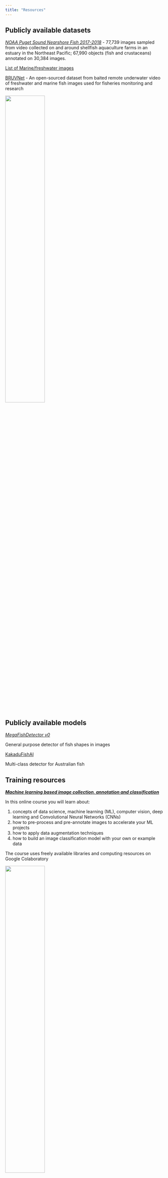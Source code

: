 ```yaml
---
title: "Resources"
---
```


## Publicly available datasets

[*NOAA Puget Sound Nearshore Fish 2017-2018*](https://lila.science/datasets/noaa-puget-sound-nearshore-fish)
- 77,739 images sampled from video collected on and around shellfish aquaculture farms in an estuary in the Northeast Pacific; 67,990 objects (fish and crustaceans) annotated on 30,384 images.

[List of Marine/freshwater images](https://lila.science/otherdatasets#images-marine)

[BRUVNet](https://www.bruvnet.org/)
- An open-sourced dataset from baited remote underwater video of freshwater and marine fish images used for fisheries monitoring and research

![](images/pike.jpg){width="50%" fig-align="center"}

## Publicly available models

[*MegaFishDetector v0*](https://github.com/warplab/megafishdetector/blob/main/MODEL_ZOO.md)

General purpose detector of fish shapes in images

[KakaduFishAI](https://github.com/ajansenn/KakaduFishAI)

Multi-class detector for Australian fish

## Training resources

[***Machine learning based image collection, annotation and classification***](https://fishsizeproject.github.io/Course-MLforImageProcessing/)

In this online course you will learn about:

1.  concepts of data science, machine learning (ML), computer vision, deep learning and Convolutional Neural Networks (CNNs)
2.  how to pre-process and pre-annotate images to accelerate your ML projects
3.  how to apply data augmentation techniques
4.  how to build an image classification model with your own or example data

The course uses freely available libraries and computing resources on Google Colaboratory

![](images/anglerPhone.jpg){width="50%" fig-align="center"}

## Scientific publications

A Scalable Open-Source Framework for Machine Learning-Based Image Collection, Annotation and Classification: A Case Study for Automatic Fish Species Identification (*Catarina NS Silva, Justas Dainys, Sean Simmons, Vincentas Vienožinskis, Asta Audzijonyte*) [Sustainability 14 (21), 14324](https://www.mdpi.com/2071-1050/14/21/14324)

**Preprint:** A machine learning based image classification method to estimate fish sizes from images without a specified reference object (*Catarina Nunes Soares Silva, Justas Dainys, Sean Simmons, Asta Audzijonyte*) [bioRxiv](https://www.biorxiv.org/content/biorxiv/early/2022/12/27/2022.12.27.521854.full.pdf)

## Media and other popular science 

Story about the collaboration between Microsoft and Australian Government’s Supervising Scientist Branch to build the baited remote underwter video image dataset from images at the Kakadu National park - [Citizen scientists, AI and cloud bond to boost billabong health in the Top End](https://news.microsoft.com/en-au/features/citizen-scientists-ai-and-cloud-bond-to-boost-billabong-health-in-the-top-end/)
